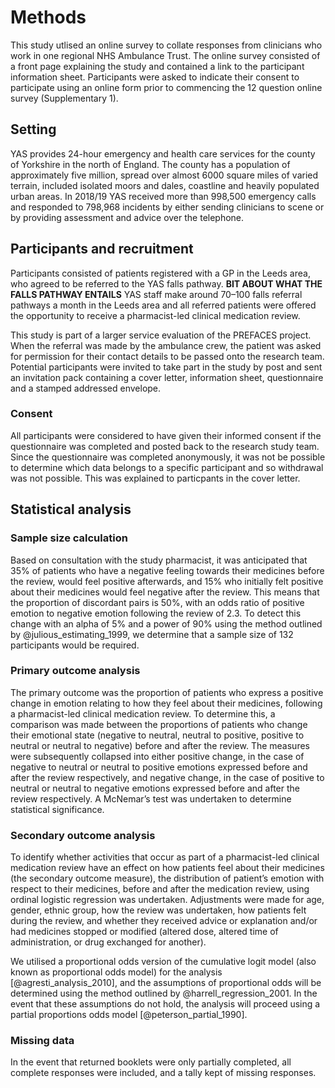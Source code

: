 # Methods {-}

This study utlised an online survey to collate responses from clinicians who work in one  regional NHS Ambulance Trust. The online survey consisted of a front page explaining the study and contained a link to the participant information sheet. Participants were asked to indicate their consent to participate using an online form prior to commencing the 12 question online survey (Supplementary 1).

## Setting {-}

YAS provides 24-hour emergency and health care services for the county of Yorkshire in the north of England. The county has a population of approximately five million, spread over almost 6000 square miles of varied terrain, included isolated moors and dales, coastline and heavily populated urban areas. In 2018/19 YAS received more than 998,500 emergency calls and responded to 798,968 incidents by either sending clinicians to scene or by providing assessment and advice over the telephone.

## Participants and recruitment {-}

Participants consisted of patients registered with a GP in the Leeds area, who agreed to be referred to the YAS falls pathway. **BIT ABOUT WHAT THE FALLS PATHWAY ENTAILS** YAS staff make around 70–100 falls referral pathways a month in the Leeds area and all referred patients were offered the opportunity to receive a pharmacist-led clinical medication review. 

This study is part of a larger service evaluation of the PREFACES project. When the referral was made by the ambulance crew, the patient was asked for permission for their contact details to be passed onto the research team. Potential participants were invited to take part in the study by post and sent an invitation pack containing a cover letter, information sheet, questionnaire and a stamped addressed envelope.

### Consent 
All participants were considered to have given their informed consent if the questionnaire was completed and posted back to the research study team. Since the questionnaire was completed anonymously, it was not be possible to determine which data belongs to a specific participant and so withdrawal was not possible. This was explained to particpants in the cover letter.


## Statistical analysis {-}

### Sample size calculation {-}

Based on consultation with the study pharmacist, it was anticipated that 35% of patients who have a negative feeling towards their medicines before the review, would feel positive afterwards, and 15% who initially felt positive about their medicines would feel negative after the review. This means that the proportion of discordant pairs is 50%, with an odds ratio of positive emotion to negative emotion following the review of 2.3. To detect this change with an alpha of 5% and a power of 90% using the method outlined by @julious_estimating_1999, we determine that a sample size of 132 participants would be required.

### Primary outcome analysis {-}

The primary outcome was the proportion of patients who express a positive change in emotion relating to how they feel about their medicines, following a pharmacist-led clinical medication review. To determine this, a comparison was made between the proportions of patients who change their emotional state (negative to neutral, neutral to positive, positive to neutral or neutral to negative) before and after the review. The measures were subsequently collapsed into either positive change, in the case of negative to neutral or neutral to positive emotions expressed before and after the review respectively, and negative change, in the case of positive to neutral or neutral to negative emotions expressed before and after the review respectively. A McNemar’s test was undertaken to determine statistical significance.

### Secondary outcome analysis {-}

To identify whether activities that occur as part of a pharmacist-led clinical medication review have an effect on how patients feel about their medicines (the secondary outcome measure), the distribution of patient’s emotion with respect to their medicines, before and after the medication review, using ordinal logistic regression was undertaken. Adjustments were made for age, gender, ethnic group, how the review was undertaken, how patients felt during the review, and whether they received advice or explanation and/or had medicines stopped or modified (altered dose, altered time of administration, or drug exchanged for another). 

We utilised a proportional odds version of the cumulative logit model (also known as proportional odds model) for the analysis [@agresti_analysis_2010], and the assumptions of proportional odds will be determined using the method outlined by @harrell_regression_2001. In the event that these assumptions do not hold, the analysis will proceed using a partial proportions odds model [@peterson_partial_1990].


### Missing data {-}

In the event that returned booklets were only partially completed, all complete responses were included, and a tally kept of missing responses.


